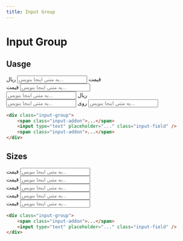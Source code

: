 ```yaml
---
title: Input Group
---
```


# Input Group

## Uasge

<Preview centered classes="flex flex-col gap-6">
  <div className="input-group">
    <span className="input-addon">قیمت</span>
    <input type="text" placeholder="یه متنی اینجا بنویس..." className="input-field" />
    <span className="input-addon">ریال</span>
  </div>
  <div className="input-group">
    <span className="input-addon">قیمت</span>
    <input type="text" placeholder="یه متنی اینجا بنویس..." className="input-field" />
  </div>
  <div className="input-group">
    <input type="text" placeholder="یه متنی اینجا بنویس..." className="input-field" />
    <span className="input-addon">ریال</span>
  </div>
  <div className="input-group">
    <input type="text" placeholder="یه متنی اینجا بنویس..." className="input-field" />
    <span className="input-addon">روی</span>
    <input type="text" placeholder="یه متنی اینجا بنویس..." className="input-field" />
  </div>
</Preview>

```html
<div class="input-group">
    <span class="input-addon">...</span>
    <input type="text" placeholder="..." class="input-field" />
    <span class="input-addon">...</span>
</div>
```

## Sizes

<Preview centered classes="flex flex-col gap-6">
  <div className="input-group input-group-xs">
    <span className="input-addon">قیمت</span>
    <input type="text" placeholder="یه متنی اینجا بنویس..." className="input-field" />
  </div>
  <div className="input-group input-group-sm">
    <span className="input-addon">قیمت</span>
    <input type="text" placeholder="یه متنی اینجا بنویس..." className="input-field" />
  </div>
  <div className="input-group input-group-md">
    <span className="input-addon">قیمت</span>
    <input type="text" placeholder="یه متنی اینجا بنویس..." className="input-field" />
  </div>
  <div className="input-group input-group-lg">
    <span className="input-addon">قیمت</span>
    <input type="text" placeholder="یه متنی اینجا بنویس..." className="input-field" />
  </div>
  <div className="input-group input-group-xl">
    <span className="input-addon">قیمت</span>
    <input type="text" placeholder="یه متنی اینجا بنویس..." className="input-field" />
  </div>
</Preview>

```html
<div class="input-group">
    <span class="input-addon">...</span>
    <input type="text" placeholder="..." class="input-field" />
</div>
```
